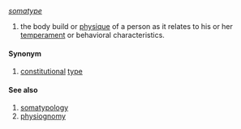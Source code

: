 ''[[somatype]]''
{{en-noun}}
# the body build or [[physique]] of a person as it relates to his or her [[temperament]] or behavioral characteristics.

====Synonym====
# [[constitution]]al [[type]]

====See also====
# [[somatypology]]
# [[physiognomy]]